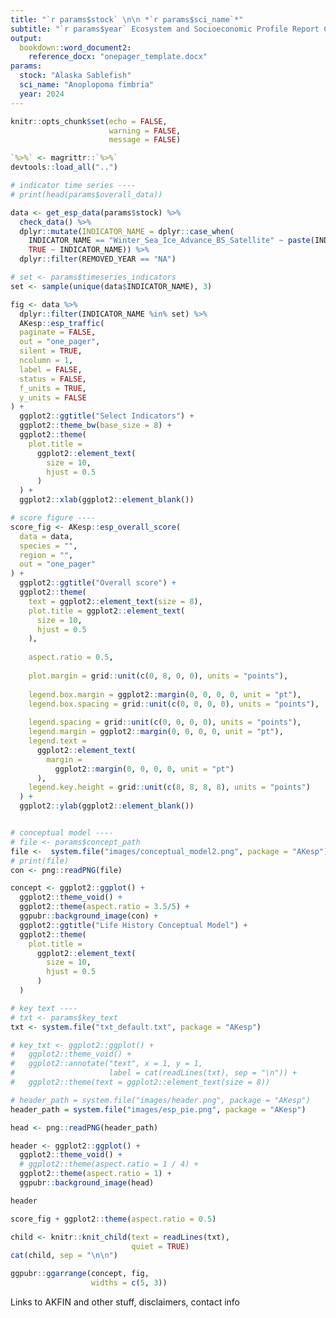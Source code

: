 ```yaml
---
title: "`r params$stock` \n\n *`r params$sci_name`*"
subtitle: "`r params$year` Ecosystem and Socioeconomic Profile Report Card"
output: 
  bookdown::word_document2:
    reference_docx: "onepager_template.docx"
params:
  stock: "Alaska Sablefish"
  sci_name: "Anoplopoma fimbria"
  year: 2024
---
```


```r
knitr::opts_chunk$set(echo = FALSE,
                      warning = FALSE,
                      message = FALSE)

`%>%` <- magrittr::`%>%`
devtools::load_all("..")

```

```r

# indicator time series ----
# print(head(params$overall_data))

data <- get_esp_data(params$stock) %>%
  check_data() %>%
  dplyr::mutate(INDICATOR_NAME = dplyr::case_when(
    INDICATOR_NAME == "Winter_Sea_Ice_Advance_BS_Satellite" ~ paste(INDICATOR_NAME, DATA_SOURCE_NAME, sep = "_"),
    TRUE ~ INDICATOR_NAME)) %>%
  dplyr::filter(REMOVED_YEAR == "NA")

# set <- params$timeseries_indicators
set <- sample(unique(data$INDICATOR_NAME), 3)

fig <- data %>%
  dplyr::filter(INDICATOR_NAME %in% set) %>%
  AKesp::esp_traffic(
  paginate = FALSE,
  out = "one_pager",
  silent = TRUE,
  ncolumn = 1,
  label = FALSE,
  status = FALSE,
  f_units = TRUE,
  y_units = FALSE
) +
  ggplot2::ggtitle("Select Indicators") +
  ggplot2::theme_bw(base_size = 8) +
  ggplot2::theme(
    plot.title =
      ggplot2::element_text(
        size = 10,
        hjust = 0.5
      )
  ) +
  ggplot2::xlab(ggplot2::element_blank())

# score figure ----
score_fig <- AKesp::esp_overall_score(
  data = data,
  species = "",
  region = "",
  out = "one_pager"
) +
  ggplot2::ggtitle("Overall score") +
  ggplot2::theme(
    text = ggplot2::element_text(size = 8),
    plot.title = ggplot2::element_text(
      size = 10,
      hjust = 0.5
    ),
    
    aspect.ratio = 0.5,
    
    plot.margin = grid::unit(c(0, 8, 0, 0), units = "points"),
    
    legend.box.margin = ggplot2::margin(0, 0, 0, 0, unit = "pt"),
    legend.box.spacing = grid::unit(c(0, 0, 0, 0), units = "points"),
    
    legend.spacing = grid::unit(c(0, 0, 0, 0), units = "points"),
    legend.margin = ggplot2::margin(0, 0, 0, 0, unit = "pt"),
    legend.text =
      ggplot2::element_text(
        margin =
          ggplot2::margin(0, 0, 0, 0, unit = "pt")
      ),
    legend.key.height = grid::unit(c(8, 8, 8, 8), units = "points")
  ) +
  ggplot2::ylab(ggplot2::element_blank())


# conceptual model ----
# file <- params$concept_path
file <-  system.file("images/conceptual_model2.png", package = "AKesp")
# print(file)
con <- png::readPNG(file)

concept <- ggplot2::ggplot() +
  ggplot2::theme_void() +
  ggplot2::theme(aspect.ratio = 3.5/5) +
  ggpubr::background_image(con) +
  ggplot2::ggtitle("Life History Conceptual Model") +
  ggplot2::theme(
    plot.title =
      ggplot2::element_text(
        size = 10,
        hjust = 0.5
      )
  )

# key text ----
# txt <- params$key_text
txt <- system.file("txt_default.txt", package = "AKesp")

# key_txt <- ggplot2::ggplot() +
#   ggplot2::theme_void() +
#   ggplot2::annotate("text", x = 1, y = 1, 
#                     label = cat(readLines(txt), sep = "\n")) +
#   ggplot2::theme(text = ggplot2::element_text(size = 8))
```

```r
# header_path = system.file("images/header.png", package = "AKesp")
header_path = system.file("images/esp_pie.png", package = "AKesp")

head <- png::readPNG(header_path)

header <- ggplot2::ggplot() +
  ggplot2::theme_void() +
  # ggplot2::theme(aspect.ratio = 1 / 4) +
  ggplot2::theme(aspect.ratio = 1) +
  ggpubr::background_image(head)

header
```


```r
score_fig + ggplot2::theme(aspect.ratio = 0.5)
```

```r
child <- knitr::knit_child(text = readLines(txt),
                           quiet = TRUE)
cat(child, sep = "\n\n")
```

```r
ggpubr::ggarrange(concept, fig,
                  widths = c(5, 3))
```

Links to AKFIN and other stuff, disclaimers, contact info

